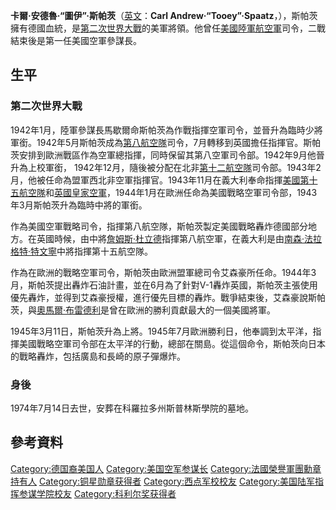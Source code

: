 {{Infobox Officeholder
|name                =卡爾·安德魯·斯帕茨
|original_name       = Carl Andrew Spaatz
|image               = Carl Spaatz, Air Force photo portrait, color.jpg
|imagesize           = 200px 
|smallimage          = 
|caption             = 
|office              = 第1任[[美國空軍參謀長|美國空軍參謀長]]
|term_start          = 1947年9月26日
|term_end            = 1948年4月29日 
|president           = [[哈利·S·杜魯門|哈利·S·杜魯門]]
|predecessor         = 首任
|successor           = [[霍伊特·范登堡|霍伊特·范登堡]]
|birth_date          = 1891年5月28日
|birth_place         = {{USA}}[[賓夕法尼亞州|賓夕法尼亞州]][[博耶敦|博耶敦]]
|death_date          = {{death date and age|1974|7|14|1891|5|28}}
|death_place         = {{USA}}[[華盛頓哥倫比亞特區|華盛頓哥倫比亞特區]]
|constituency        = 
|children            = 
|profession          = [[軍人|軍人]]
|alma_mater          = [[西點軍校|西點軍校]]
|nickname            = 圖伊（Tooey）
|footnotes           = 
|allegiance          ={{us}}
|branch =[[File:United_States_Department_of_the_Army_Seal.svg|25px]] [[美國陸軍|美國陸軍]]<br />[[File:Prop_and_wings.svg|25px]] [[美國陸軍航空勤務隊|美國陸軍航空勤務隊]]<br />[[File:USAAC_Roundel_1919-1941.svg|25px]] [[美國陸軍航空兵團|美國陸軍航空兵團]]<br />[[File:Us_army_air_corps_shield.svg|25px]] [[美國陸軍航空軍|美國陸軍航空軍]]<br />[[File:Seal_of_the_US_Air_Force.svg|25px]] [[美國空軍|美國空軍]]
|unit                =
|serviceyears        =1914年－1948年
|rank                =[[File:US-O10_insignia.svg|20px]] [[上将|上将]]
|commands            = [[File:Flag_of_the_Chief_of_Staff_of_the_United_States_Air_Force.svg|25px]] [[美國空軍參謀長|美國空軍參謀長]]
|battles             =[[第一次世界大戰|第一次世界大戰]]<br />[[第二次世界大战|第二次世界大战]]
|awards = [[傑出服役十字勳章_(美國)|傑出服役十字勳章]]<br />[[陆军杰出服役勋章_(美国)|陸軍傑出服役勳章]]（3次）<br />[[File:Silver_Star_BAR.svg|40px]]<br />[[功績勛章|功績勛章]]<br />[[飛行優異十字勳章|飛行優異十字勳章]]<br />[[銅星勳章|銅星勳章]]<br />[[大英帝國勳章|大英帝國勳章]]<br />[[法國榮譽軍團勳章|法國榮譽軍團勳章]]<br />[[比利時軍功十字章|比利時軍功十字章]]
}}

'''卡爾·安德魯·“圖伊”·斯帕茨'''（[[英文|英文]]：'''Carl Andrew·“Tooey”·Spaatz'''，{{bd|1891年|6月28日|1974年|7月14日|catIdx=S}}），斯帕茨擁有德國血統，是[[第二次世界大戰|第二次世界大戰]]的美軍將領。他曾任[[美國陸軍航空軍|美國陸軍航空軍]]司令，二戰結束後是第一任美國空軍參謀長。

==生平==
===第二次世界大戰===
1942年1月，陸軍參謀長馬歇爾命斯帕茨為作戰指揮空軍司令，並晉升為臨時少將軍銜。1942年5月斯帕茨成為[[美國第八航空隊|第八航空隊]]司令，7月轉移到英國擔任指揮官。斯帕茨安排到歐洲戰區作為空軍總指揮，同時保留其第八空軍司令部。1942年9月他晉升為上校軍銜， 1942年12月，隨後被分配在北非[[美國第十二航空隊|第十二航空隊]]司令部。1943年2月，他被任命為盟軍西北非空軍指揮官。1943年11月在義大利奉命指揮[[美國第十五航空隊|美國第十五航空隊]]和[[英國皇家空軍|英國皇家空軍]]，1944年1月在歐洲任命為美國戰略空軍司令部，1943年3月斯帕茨升為臨時中將的軍銜。

作為美國空軍戰略司令，指揮第八航空隊，斯帕茨製定美國戰略轟炸德國部分地方。在英國時候，由中將[[詹姆斯·杜立德|詹姆斯·杜立德]]指揮第八航空軍，在義大利是由[[南森·法拉格特·特文寧|南森·法拉格特·特文寧]]中將指揮第十五航空隊。

作為在歐洲的戰略空軍司令，斯帕茨由歐洲盟軍總司令艾森豪所任命。1944年3月，斯帕茨提出轟炸石油計畫，並在6月為了針對V-1轟炸英國，斯帕茨主張使用優先轟炸，並得到艾森豪授權，進行優先目標的轟炸。戰爭結束後，艾森豪說斯帕茨，與[[奧馬爾·布雷德利|奧馬爾·布雷德利]]是曾在歐洲的勝利貢獻最大的一個美國將軍。

1945年3月11日，斯帕茨升為上將。1945年7月歐洲勝利日，他奉調到太平洋，指揮美國戰略空軍司令部在太平洋的行動，總部在關島。從這個命令，斯帕茨向日本的戰略轟炸，包括廣島和長崎的原子彈爆炸。

===身後===
1974年7月14日去世，安葬在科羅拉多州斯普林斯學院的墓地。

==參考資料==
{{Cite book|title=Beneficial Bombing: The Progressive Foundations of American Air Power, 1917-1945|page=274|first=Mark|last=Clodfelter|publisher=University of Nebraska Press|year=2011|isbn=978-0-8032-3449-9|url=http://books.google.co.uk/books?id=Tdj9xQxUAjwC&pg=PA274}}

{{cite web |url=http://www.homeofheroes.com/valor/1_Citations/01_wwi_dsc/dsc_05wwi_AirService2.html |title=Full Text Citations For Award of The Distinguished Service Cross World War I}}{{Dead link|}}

{{cite web |title=General Carl A. Spaatz |url=http://www.af.mil/information/bios/bio.asp?bioID=7210 |work=Biographies |publisher=Air Force Link |accessdate=2009-03-06 |deadurl=yes |archiveurl=https://web.archive.org/web/20090613231204/http://www.af.mil/information/bios/bio.asp?bioID=7210 |archivedate=2009-06-13 }}
{{Reflist}}

{{S-start}}
{{s-mil}}
{{succession box|title=[[美国陆军航空队_(1941年－1947年)|美國陸軍航空軍司令]]| before= [[亨利·阿诺德|亨利·阿诺德]]| after=[[柯蒂斯·勒迈|柯蒂斯·勒迈]]| years=1946－1947}}
{{succession box|title = [[美國空軍參謀長|美國空軍參謀長]]| before = 首任| after = [[霍伊特·范登堡|霍伊特·范登堡]]| years = 1947－1948}}
{{S-end}}

{{Authority control}}
{{DEFAULTSORT: Spaatz, Carl}}

[[Category:德国裔美国人|Category:德国裔美国人]]
[[Category:美国空军参谋长|Category:美国空军参谋长]]
[[Category:法國榮譽軍團勳章持有人|Category:法國榮譽軍團勳章持有人]]
[[Category:铜星勋章获得者|Category:铜星勋章获得者]]
[[Category:西点军校校友|Category:西点军校校友]]
[[Category:美国陆军指挥参谋学院校友|Category:美国陆军指挥参谋学院校友]]
[[Category:科利尔奖获得者|Category:科利尔奖获得者]]